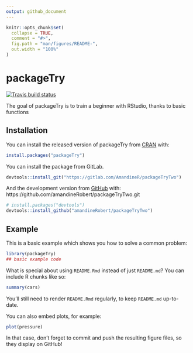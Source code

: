 ```yaml
---
output: github_document
---
```


<!-- README.md is generated from README.Rmd. Please edit that file -->

```r
knitr::opts_chunk$set(
  collapse = TRUE,
  comment = "#>",
  fig.path = "man/figures/README-",
  out.width = "100%"
)
```
# packageTry

<!-- badges: start -->
[![Travis build status](https://travis-ci.org/amandineRobert/packageTryTwo.svg?branch=master)](https://travis-ci.org/amandineRobert/packageTryTwo)
<!-- badges: end -->

The goal of packageTry is to train a beginner with RStudio, thanks to basic functions

## Installation

You can install the released version of packageTry from [CRAN](https://CRAN.R-project.org) with:

``` r
install.packages("packageTry")
```


You can install the package from GitLab.

```r
devtools::install_git("https://gitlab.com/AmandineR/packageTryTwo")
```


And the development version from [GitHub](https://github.com/) with:
https://github.com/amandineRobert/packageTryTwo.git
``` r
# install.packages("devtools")
devtools::install_github("amandineRobert/packageTryTwo")
```
## Example

This is a basic example which shows you how to solve a common problem:

```r
library(packageTry)
## basic example code
```

What is special about using `README.Rmd` instead of just `README.md`? You can include R chunks like so:

```r
summary(cars)
```

You'll still need to render `README.Rmd` regularly, to keep `README.md` up-to-date.

You can also embed plots, for example:

```r
plot(pressure)
```

In that case, don't forget to commit and push the resulting figure files, so they display on GitHub!
